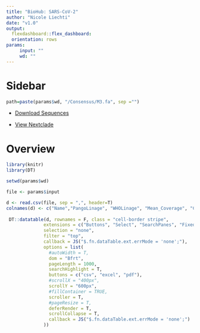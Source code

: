 ```yaml
---
title: "BioHub: SARS-CoV-2"
author: "Nicole Liechti"
date: "v1.0"
output: 
  flexdashboard::flex_dashboard:
  orientation: rows
params:
     input: ""
     wd: ""
---
```


# Sidebar {.sidebar}
```r
path=paste(params$wd, "/Consensus/M3.fa", sep ="")
```


* [Download Sequences](`r paste(params$wd, "/Consensus/allSequences.fasta", sep ="")`)

* [View Nextclade](https://clades.nextstrain.org/){target="_blank"}


# Overview


```r

library(knitr)
library(DT)

setwd(params$wd)

file <- params$input

d <- read.csv(file, sep = ",", header=T)
colnames(d) <- c("Name","PangoLinage", "WHOLinage", "Mean_Coverage", "Coverage_minDP10", "%_Coverage_minDP10", "MappedReads", "TotalReads", "%N_Consensus", "Vadr_QC")
 
 DT::datatable(d, rownames = F, class = "cell-border stripe",
              extensions = c("Buttons", "Select", "SearchPanes", "FixedColumns"),
              selection = "none",
              filter = "top",
              callback = JS("$.fn.dataTable.ext.errMode = 'none';"),
              options = list(
                #autoWidth = T,
                dom = "Bfrt",
                pageLength = 1000,
                searchHighlight = T,
                buttons = c("csv", "excel", "pdf"),
                #scrollX = "400px",
                scrollY = "600px",
                #fillContainer = TRUE,
                scroller = T,
                #pageResize = T,
                deferRender = T,
                scrollCollapse = T,
                callback = JS("$.fn.dataTable.ext.errMode = 'none';")
              ))

```
